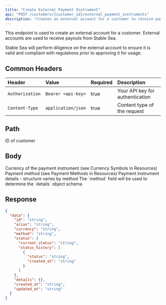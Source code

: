 ```yaml
---
title: "Create External Payment Instrument"
api: "POST /customers/{customer_id}/external_payment_instruments"
description: "Creates an external account for a customer to receive payouts"
---
```


This endpoint is used to create an external account for a customer. External accounts are used to receive payouts from Stable Sea.

<Warning>
  Stable Sea will perform diligence on the external account to ensure it is
  valid and compliant with regulations prior to approving it for usage.
</Warning>

## Common Headers

| Header          | Value              | Required | Description                     |
| :-------------- | :----------------- | :------- | :------------------------------ |
| `Authorization` | `Bearer <api-key>` | true     | Your API key for authentication |
| `Content-Type`  | `application/json` | true     | Content type of the request     |

## Path

<ParamField path="customer_id" type="string" required>
  ID of customer
</ParamField>

## Body

<ParamField body="currency" type="string" required>
  Currency of the payment instrument (see Currency Symbols in Resources)
</ParamField>

<ParamField body="method" type="string" required>
  Payment method (see Payment Methods in Resources)
</ParamField>

<ParamField body="details" type="object" required>
  Payment instrument details - structure varies by method
</ParamField>

<Warning>
  The `method` field will be used to determine the `details` object schema
</Warning>

## Response

<ResponseExample>

```json Response
{
  "data": {
    "id": "string",
    "alias": "string",
    "currency": "string",
    "method": "string",
    "status": {
      "current_status": "string",
      "status_history": [
        {
          "status": "string",
          "created_at": "string"
        }
      ]
    },
    "details": {},
    "created_at": "string",
    "updated_at": "string"
  }
}
```

</ResponseExample>
